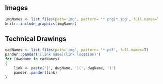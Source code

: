 ## Images
```r
imgNames <- list.files(path='img', pattern= '*.png|*.jpg', full.names=T)
knitr::include_graphics(imgNames)
```

## Technical Drawings
```r
cadNames <- list.files(path='img', pattern= '*.pdf', full.names=T)
pander::pander('[link name](link location)')
for (dwgName in cadNames)
{
	link <- paste('[', dwgName, '](', dwgName, ')')
	pander::pander(link)
}
```
